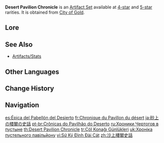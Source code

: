 {{Artifact Set Infobox
|id        = 523
|flower    = The First Days of the City of Kings
|plume     = End of the Golden Realm
|sands     = Timepiece of the Lost Path
|goblet    = Defender of the Enchanting Dream
|circlet   = Legacy of the Desert High-Born
|2pcBonus  = {{Color|[[Anemo DMG Bonus]]}} +15%.
|4pcBonus  = When [[Charged Attack]]s hit opponents, the equipping character's [[Attack Speed|Normal Attack SPD]] will increase by 10% while [[Normal Attack|Normal]], [[Charged Attack|Charged]], and [[Plunging Attack|Plunging]] Attack DMG will increase by 40% for 15s.
|eff_att1  = Elemental DMG Bonus
|eff_att2  = Anemo DMG Bonus
|eff_att3  = Normal Attack DMG Increase
|eff_att4  = Charged Attack DMG Increase
|eff_att5  = Plunging Attack DMG Increase
|eff_att6  = Attack SPD Increase
|source4.1 = [[City of Gold]]
|source5.1 = [[City of Gold]]
|source5.2 = [[Artifact Strongbox: Desert Pavilion Chronicle]]
}}
'''Desert Pavilion Chronicle''' is an [[Artifact Set]] available at [[:Category:4-Star Artifacts|4-star]] and [[:Category:5-Star Artifacts|5-star]] rarities. It is obtained from [[City of Gold]].
<!--
==Gameplay Notes==
-->
==Lore==
{{Artifact Lore}}
<!--
==Trivia==
-->
==See Also==
*[[Artifacts/Stats]]

==Other Languages==
{{Other Languages
|en       = Desert Pavilion Chronicle
|zhs      = 沙上楼阁史话
|zhs_rm   = Shāshàng Lóugé Shǐhuà
|zht      = 沙上樓閣史話
|zht_rm   = Shāshàng Lóugé Shǐhuà
|zh_tl    = Chronicle of Tower on the Sands
|ja       = 砂上の楼閣の史話
|ja_rm    = Sajou no Roukaku no Shiwa
|ja_tl    = Chronicle of Tower on the Sands
|ko       = 모래 위 누각의 역사
|ko_rm    = Morae Wi Nugak-ui Yeokssa
|ko_tl    = History of the Palace on the Sands
|es       = Épica del Pabellón del Desierto
|es_tl    = Desert Pavilion {{w|Epic poetry|Epic}}
|fr       = Chronique du Pavillon du désert
|fr_tl    = Desert Pavilion Chronicle
|ru       = Хроники Чертогов в пустыне
|ru_tl    = Desert Palace Chronicles
|th       = Desert Pavilion Chronicle
|vi       = Sử Ký Đình Đài Cát
|vi_tl    = Historical Records of the Sand Pavilion
|de       = Chronik des Wüstenpavillons
|de_tl    = Chronicle of the Desert Pavilion
|id       = Desert Pavilion Chronicle
|pt       = Crônicas do Pavilhão do Deserto
|pt_tl    = 
|tr       = Çöl Konağı Günlükleri
|tr_tl    = Desert Mansion Chronicles
|it       = Cronache del Padiglione nel deserto
|it_tl    = Desert Pavilion Chronicles
}}

==Change History==
{{Change History|3.3}}

==Navigation==
{{Artifact Navbox}}

[[es:Épica del Pabellón del Desierto]]
[[fr:Chronique du Pavillon du désert]]
[[ja:砂上の楼閣の史話]]
[[pt-br:Crônicas do Pavilhão do Deserto]]
[[ru:Хроники Чертогов в пустыне]]
[[th:Desert Pavilion Chronicle]]
[[tr:Çöl Konağı Günlükleri]]
[[uk:Хроніка пустельного павільйону]]
[[vi:Sử Ký Đình Đài Cát]]
[[zh:沙上樓閣史話]]